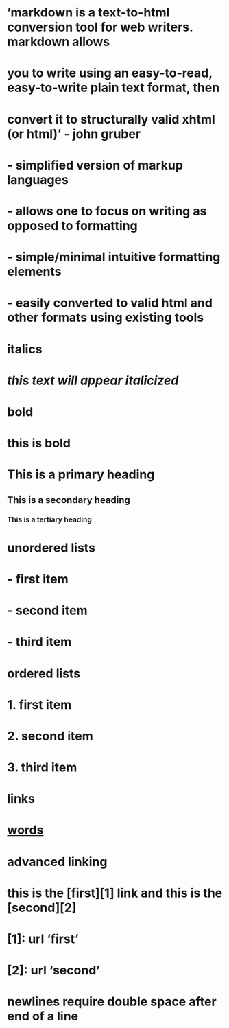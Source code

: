 # 'markdown is a text-to-html conversion tool for web writers. markdown allows
# you to write using an easy-to-read, easy-to-write plain text format, then
# convert it to structurally valid xhtml (or html)' - john gruber

#   - simplified version of markup languages
#   - allows one to focus on writing as opposed to formatting
#   - simple/minimal intuitive formatting elements
#   - easily converted to valid html and other formats using existing tools

# italics
# *this text will appear italicized*

# bold
# **this is bold**

# This is a primary heading
## This is a secondary heading
### This is a tertiary heading

# unordered lists
# - first item
# - second item
# - third item

# ordered lists
# 1. first item
# 2. second item
# 3. third item

# links
# [words](https://www.google.com)

# advanced linking
# this is the [first][1] link and this is the [second][2]
# [1]: url 'first'
# [2]: url 'second'

# newlines require double space after end of a line

